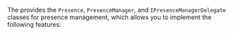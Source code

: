 <PlatformWrapper platform="windows">

The <Vg k="COMPANY"/> <Vg k="CHAT_SDK"/> provides the `Presence`, `PresenceManager`, and `IPresenceManagerDelegate` classes for presence management, which allows you to implement the following features:

</PlatformWrapper>
